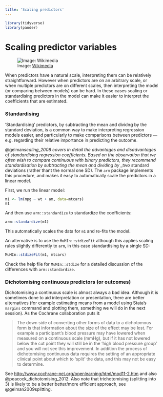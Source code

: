 ```yaml
---
title: 'Scaling predictors'
---
```


```r
library(tidyverse)
library(pander)
```

# Scaling predictor variables {#scaling-predictors}

![Image: [Wikimedia][1]](media/Holding_the_eiffel_tower.jpg)

[1]:
    https://commons.wikimedia.org/wiki/File:Holding_the_eiffel_tower_(4114302348).jpg

When predictors have a natural scale, interpreting them can be relatively
straightforward. However when predictors are on an arbitrary scale, or when
multiple predictors are on different scales, then interpreting the model (or
comparing between models) can be hard. In these cases scaling or standardising
predictors in the model can make it easier to interpret the coefficients that
are estimated.

### Standardising {- #standardizing}

'Standardising' predictors, by subtracting the mean and dividng by the standard
deviation, is a common way to make interpreting regression models easier, and
particularly to make comparisons between predictors --- e.g. regarding their
relative importance in predicting the outcome.

@gelman*scaling_2008 covers in detail the advantages and disadvantages of
standardising regression coefficients. Based on the observation that we often
wish to compare continuous with binary predictors, they recommend
standardisation by subtracting the mean and dividing by \_two* standard
deviations (rather thant the normal one SD). The `arm` package implements this
procedure, and makes it easy to automatically scale the predictors in a linear
model.

First, we run the linear model:

```r
m1 <- lm(mpg ~ wt + am, data=mtcars)
m1
```

And then use `arm::standardize` to standardize the coefficients:

```r
arm::standardize(m1)
```

This automatically scales the data for `m1` and re-fits the model.

An alternative is to use the `MuMIn::stdizeFit` although this applies scaling
rules slightly differently to `arm`, in this case standardising by a single SD:

```r
MuMIn::stdizeFit(m1, mtcars)
```

Check the help file for `MuMIn::stdize` for a detailed discussion of the
differences with `arm::standardize`.

### Dichotomising continuous predictors (or outcomes) {- #dichotomising}

Dichotomising a continuous scale is almost always a bad idea. Although it is
sometimes done to aid interpretation or presentation, there are better
alternatives (for example estimating means from a model using Stata's `margins`
command and plotting them, something we will do in the next session). As the
Cochrane collaboration puts it:

> The down side of converting other forms of data to a dichotomous form is that
> information about the size of the effect may be lost. For example a
> participant's blood pressure may have lowered when measured on a continuous
> scale (mmHg), but if it has not lowered below the cut point they will still be
> in the 'high blood pressure group' and you will not see this improvement. In
> addition the process of dichotomising continuous data requires the setting of
> an appropriate clinical point about which to 'split' the data, and this may
> not be easy to determine.

See <http://www.cochrane-net.org/openlearning/html/mod11-2.htm> and also
@peacock_dichotomising_2012. Also note that trichotomising (splitting into 3) is
likely to be a better better/more efficient approach, see @gelman2009splitting.
